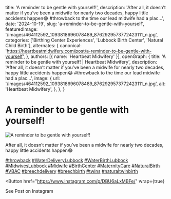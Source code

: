   title: 'A reminder to be gentle with yourself!',
  description: 'After all, it doesn’t matter if you’ve been a midwife for nearly two decades, happy little accidents happen😂 #throwback to the time our lead midwife had a plac...',
  date: '2024-10-19',
  slug: 'a-reminder-to-be-gentle-with-yourself',
  featuredImage: '/images/464112592_1093818696078489_8762929573772423111_n.jpg',
  categories: ['Birthing Center Experiences', 'Lubbock Birth Center', 'Natural Child Birth'],
  alternates: {
    canonical: 'https://heartbeatmidwifery.com/post/a-reminder-to-be-gentle-with-yourself',
  },
  authors: [{ name: 'Heartbeat Midwifery' }],
  openGraph: {
    title: 'A reminder to be gentle with yourself! | Heartbeat Midwifery',
    description: 'After all, it doesn’t matter if you’ve been a midwife for nearly two decades, happy little accidents happen😂 #throwback to the time our lead midwife had a plac...',
    image: {
      url: '/images/464112592_1093818696078489_8762929573772423111_n.jpg',
      alt: 'Heartbeat Midwifery',
    },
  },
}


# A reminder to be gentle with yourself!

<Image
  src="/images/464112592_1093818696078489_8762929573772423111_n.jpg"
  size="large"
  wrap={true}
  alt="A reminder to be gentle with yourself!"
/>

After all, it doesn’t matter if you’ve been a midwife for nearly two decades, happy little accidents happen😂

[#throwback](https://www.instagram.com/explore/tags/throwback/) [#WaterDeliveryLubbock](https://www.instagram.com/explore/tags/WaterDeliveryLubbock/) [#WaterBirthLubbock](https://www.instagram.com/explore/tags/WaterBirthLubbock/) [#MidwivesLubbock](https://www.instagram.com/explore/tags/MidwivesLubbock/) [#Midwife](https://www.instagram.com/explore/tags/Midwife/) [#BirthCenter](https://www.instagram.com/explore/tags/BirthCenter/) [#MaternityCare](https://www.instagram.com/explore/tags/MaternityCare/) [#NaturalBirth](https://www.instagram.com/explore/tags/NaturalBirth/) [#VBAC](https://www.instagram.com/explore/tags/VBAC/) [#breechdelivery](https://www.instagram.com/explore/tags/breechdelivery/) [#breechbirth](https://www.instagram.com/explore/tags/breechbirth/) [#twins](https://www.instagram.com/explore/tags/twins/) [#naturaltwinbirth](https://www.instagram.com/explore/tags/naturaltwinbirth/)

<Button
  href="https://www.instagram.com/p/DBU6aLxMBFe/"
  wrap={true}
>
  See Post on Instagram
</Button>
